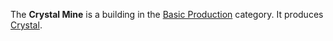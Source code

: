{{Infobox building
| name = Crystal Mine
| image = [[File:Crystal_mine.png]]
| category = Basic Production
| cycle = 0.80s
| capacity = 200
| build_cost = 15 [[Gold]], 10 [[Ore]], 10 [[Wood]]
| description = Mines crystals. Yield is limited.
}}

The '''Crystal Mine''' is a building in the [[Basic Production]] category. It produces [[Crystal]].